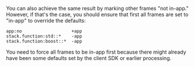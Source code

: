 You can also achieve the same result by marking other frames "not in-app." However, if that's the case, you should ensure that first all frames are set to "in-app" to override the defaults:

```discover {tabTitle:"Enhancement Rules"}
app:no                   +app
stack.function:std::*    -app
stack.function:boost::*  -app
```
<Note>

You need to force all frames to be in-app first because there might already have been some defaults set by the client SDK or earlier processing.

</Note>
